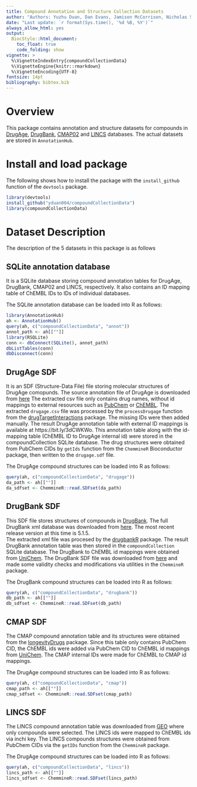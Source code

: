 ```yaml
---
title: Compound Annotation and Structure Collection Datasets
author: "Authors: Yuzhu Duan, Dan Evans, Jamison McCorrison, Nicholas Schork, Kevin Horan, Austin Leong, Siddharth Sai and Thomas Girke"
date: "Last update: `r format(Sys.time(), '%d %B, %Y')`" 
always_allow_html: yes
output:
  BiocStyle::html_document:
    toc_float: true
    code_folding: show
vignette: >
  %\VignetteIndexEntry{compoundCollectionData}
  %\VignetteEngine{knitr::rmarkdown}
  %\VignetteEncoding{UTF-8}
fontsize: 14pt
bibliography: bibtex.bib
---
```


<!-- <style> -->
<!-- pre code { -->
<!--   white-space: pre !important; -->
<!--   overflow-x: scroll !important; -->
<!--   word-break: keep-all !important; -->
<!--   word-wrap: initial !important; -->
<!-- } -->
<!-- </style> -->

<!---
- Compile from command-line
Rscript -e "rmarkdown::render('compoundCollectionData.Rmd', c('BiocStyle::html_document', 'pdf_document')); knitr::knit('compoundCollectionData.Rmd', tangle=TRUE)"
-->

# Overview

This package contains annotation and structure datasets for compounds in 
[DrugAge](https://genomics.senescence.info/drugs/), 
[DrugBank](https://www.drugbank.ca/), [CMAP02](https://portals.broadinstitute.org/cmap/) 
and [LINCS](https://www.ncbi.nlm.nih.gov/geo/query/acc.cgi?acc=GSE92742) databases.
The actual datasets are stored in `AnnotationHub`. 

# Install and load package

The following shows how to install the package with the `install_github`
function of the `devtools` package.

```r
library(devtools)
install_github("yduan004/compoundCollectionData")
library(compoundCollectionData)
```

# Dataset Description
The description of the 5 datasets in this package is as follows

## SQLite annotation database
It is a SQLite database storing compound annotation tables for DrugAge, DrugBank,
CMAP02 and LINCS, respectively. It also contains an ID mapping table of ChEMBL IDs
to IDs of individual databases.

The SQLite annotation database can be loaded into R as follows:
```r
library(AnnotationHub)
ah <- AnnotationHub()
query(ah, c("compoundCollectionData", "annot"))
annot_path <- ah[[""]]
library(RSQLite)
conn <- dbConnect(SQLite(), annot_path)
dbListTables(conn)
dbDisconnect(conn)
```

## DrugAge SDF
It is an SDF (Structure-Data File) file storing molecular structures of DrugAge
comopunds. The source annotation file of DrugAge is downloaded from
[here](http://genomics.senescence.info/drugs/dataset.zip)
The extracted csv file only contains drug names, without id mappings to external 
resources such as [PubChem](https://pubchem.ncbi.nlm.nih.gov/) or 
[ChEMBL](https://www.ebi.ac.uk/chembl/). The extracted `drugage.csv` file was 
processed by the `processDrugage` function from the 
[drugTargetInteractions](https://github.com/longevity-consortium/LC_Chemoinformatics/tree/master/Rpackages/drugTargetInteractions) 
package. The missing IDs were then added manually. The result DrugAge annotation table
with external ID mappings is available at https://bit.ly/3dCWKWo. This annotation
table along with the id-mapping table (ChEMBL ID to DrugAge internal id) were
stored in the compoundCollection SQLite database. The drug structures were
obtained from PubChem CIDs by `getIds` function from the `ChemmineR` Bioconductor
package, then written to the `drugage.sdf` file.

The DrugAge compound structures can be loaded into R as follows:
```r
query(ah, c("compoundCollectionData", "drugage"))
da_path <- ah[[""]]
da_sdfset <- ChemmineR::read.SDFset(da_path)
```

## DrugBank SDF
This SDF file stores structures of compounds in [DrugBank](https://www.drugbank.ca/).
The full DrugBank xml database was downloaded from [here](https://www.drugbank.ca/releases/latest).
The most recent release version at this time is 5.1.5.  
The extracted xml file was procesed by the [drugbankR](https://github.com/yduan004/drugbankR) package.
The result DrugBank annotation table was then stored in the `compoundCollection` 
SQLite database. The DrugBank to ChEMBL id mappings were obtained from 
[UniChem](ftp://ftp.ebi.ac.uk/pub/databases/chembl/UniChem/data/wholeSourceMapping/src_id1/src1src2.txt.gz).
The DrugBank SDF file was downloaded from [here](https://www.drugbank.ca/releases/latest#structures)
and made some validity checks and modifications via utilities in the `ChemmineR` package.

The DrugBank compound structures can be loaded into R as follows:
```r
query(ah, c("compoundCollectionData", "drugbank"))
db_path <- ah[[""]]
db_sdfset <- ChemmineR::read.SDFset(db_path)
```

## CMAP SDF
The CMAP compound annotation table and its structures were obtained from the
[longevityDrugs](https://github.com/tgirke/longevityDrugs) package. 
Since this table only contains PubChem CID, the ChEMBL ids were added via
PubChem CID to ChEMBL id mappings from
[UniChem](ftp://ftp.ebi.ac.uk/pub/databases/chembl/UniChem/data/wholeSourceMapping/src_id1/src1src22.txt.gz).
The CMAP internal IDs were made for ChEMBL to CMAP id mappings.

The DrugAge compound structures can be loaded into R as follows:
```r
query(ah, c("compoundCollectionData", "cmap"))
cmap_path <- ah[[""]]
cmap_sdfset <- ChemmineR::read.SDFset(cmap_path)
```

## LINCS SDF

The LINCS compound annotation table was downloaded from 
[GEO](ftp://ftp.ncbi.nlm.nih.gov/geo/series/GSE92nnn/GSE92742/suppl/GSE92742_Broad_LINCS_pert_info.txt.gz)
where only compounds were selected. The LINCS ids were mapped to ChEMBL ids via 
inchi key. The LINCS compounds structures were obtained from PubChem CIDs via 
the `getIDs` function from the `ChemmineR` package.

The DrugAge compound structures can be loaded into R as follows:
```r
query(ah, c("compoundCollectionData", "lincs"))
lincs_path <- ah[[""]]
lincs_sdfset <- ChemmineR::read.SDFset(lincs_path)
```

